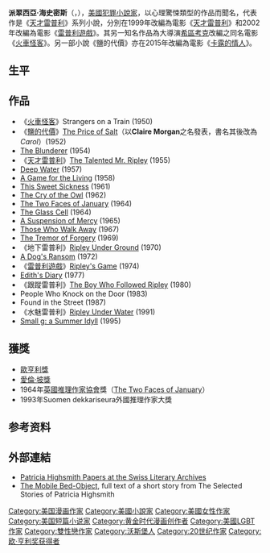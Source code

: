 {{Link style|time=2015-12-11T08:04:01+00:00}}
{{noteTA
|G1=Movie
|1=zh-cn:卡罗尔;zh-tw:卡蘿;
|2=zh-cn:希区柯克;zh-sg:希区柯克;zh-hk:希治閣;zh-hk:希治閣;zh-tw:希區考克;
}}
{{Infobox writer
| name          = 派翠西亞·海史密斯<br />{{lang|en|Patricia Highsmith}}
| image         = 
| caption       = 
| birth_date    = {{birth date|1921|1|19|mf=y}}<ref>"United States Social Security Death Index," index, FamilySearch (https://familysearch.org/pal:/MM9.1.1/VMGS-2TB {{Wayback|url=https://familysearch.org/pal:/MM9.1.1/VMGS-2TB |date=20160829200519 }} : accessed 13 Mar 2013), Mary P Highsmith, 4 February 1995.</ref>
| birth_place   = {{USA}}[[沃思堡|沃思堡]]
| death_date    = {{death date and age|mf=y|1995|2|4|1921|1|19}}
| death_place   = {{SWI}}[[洛迦諾|洛迦諾]]
| occupation    = 作家、[[小說家|小說家]]
| genre         = 
| notable_works = [[清秀佳人|清秀佳人]]
}}
'''派翠西亞·海史密斯'''（{{lang-en|'''Patricia Highsmith'''}}，{{bd|1921年|1月19日|1995年|2月4日|catIdx=M}}），[[美國|美國]][[犯罪小說|犯罪]][[小說家|小說家]]，以心理驚悚類型的作品而聞名，代表作是《[[天才雷普利|天才雷普利]]》系列小說，分別在1999年改編為電影《[[天才雷普利|天才雷普利]]》和2002年改編為電影《[[雷普利遊戲|雷普利遊戲]]》。其另一知名作品為大導演[[希區考克|希區考克]]改編之同名電影《[[火車怪客|火車怪客]]》。另一部小說《鹽的代價》亦在2015年改編為電影《[[卡露的情人|卡露的情人]]》。

==生平==

==作品==
*《[[火車怪客_(小說)|火車怪客]]》Strangers on a Train (1950)
*《[[鹽的代價|鹽的代價]]》[[:en:The_Price_of_Salt|The Price of Salt]]（以'''Claire Morgan'''之名發表，書名其後改為''Carol''）(1952)
* [[:en:The_Blunderer|The Blunderer]] (1954)
*《[[天才雷普利_(小說)|天才雷普利]]》[[:en:The_Talented_Mr._Ripley|The Talented Mr. Ripley]] (1955)
* [[:en:Deep_Water_(Highsmith_novel)|Deep Water]] (1957)
* [[:en:A_Game_for_the_Living|A Game for the Living]] (1958)
* [[:en:This_Sweet_Sickness|This Sweet Sickness]] (1961)
* [[:en:The_Cry_of_the_Owl|The Cry of the Owl]] (1962)
* [[:en:The_Two_Faces_of_January|The Two Faces of January]] (1964)
* [[:en:The_Glass_Cell_(novel)|The Glass Cell]] (1964)
* [[:en:A_Suspension_of_Mercy|A Suspension of Mercy]] (1965)
* [[:en:Those_Who_Walk_Away|Those Who Walk Away]] (1967)
* [[:en:The_Tremor_of_Forgery|The Tremor of Forgery]] (1969)
*《地下雷普利》[[:en:Ripley_Under_Ground|Ripley Under Ground]] (1970)
* [[:en:A_Dog's_Ransom|A Dog's Ransom]] (1972)
*《[[雷普利遊戲_(小說)|雷普利遊戲]]》[[:en:Ripley's_Game|Ripley's Game]] (1974)
* [[:en:Edith's_Diary|Edith's Diary]] (1977)
*《跟蹤雷普利》[[:en:The_Boy_Who_Followed_Ripley|The Boy Who Followed Ripley]] (1980)
* People Who Knock on the Door (1983)
* Found in the Street (1987)
*《水魅雷普利》[[:en:Ripley_Under_Water|Ripley Under Water]] (1991)
* [[:en:|Small g: a Summer Idyll]] (1995)

==獲獎==
*[[歐亨利獎|歐亨利獎]]
*[[愛倫·坡獎|愛倫·坡獎]]
*1964年[[英國推理作家協會|英國推理作家協會]]獎（[[:en:The_Two_Faces_of_January|The Two Faces of January]]）
*1993年Suomen dekkariseura外國推理作家大獎

==参考资料==
{{Reflist}}

==外部連結==
* [http://ead.snl.admin.ch/html/highsmith.html Patricia Highsmith Papers at the Swiss Literary Archives] {{Wayback|url=http://ead.snl.admin.ch/html/highsmith.html |date=20061104124734 }}
* [https://web.archive.org/web/20080513215413/http://www.wwnorton.com/highsmith/mobile.htm The Mobile Bed-Object], full text of a short story from The Selected Stories of Patricia Highsmith

{{Authority control}}

{{DEFAULTSORT:Highsmith, Patricia}}
[[Category:美国漫画作家|Category:美国漫画作家]]
[[Category:美國小說家|Category:美國小說家]]
[[Category:美國女性作家|Category:美國女性作家]]
[[Category:美国短篇小说家|Category:美国短篇小说家]]
[[Category:黄金时代漫画创作者|Category:黄金时代漫画创作者]]
[[Category:美國LGBT作家|Category:美國LGBT作家]]
[[Category:雙性戀作家|Category:雙性戀作家]]
[[Category:沃斯堡人|Category:沃斯堡人]]
[[Category:20世纪作家|Category:20世纪作家]]
[[Category:欧·亨利奖获得者|Category:欧·亨利奖获得者]]